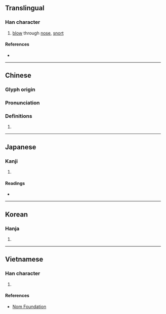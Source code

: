 {{character info/new}}
==Translingual==

===Han character===
{{Han char|rn=76|rad=欠|as=12|sn=16|four=27282|canj=YCNO,YMNO|ids=⿰虚欠}}

# [[blow]] through [[nose]], [[snort]]

====References====
* {{Han ref|kx=0572.110|dkj=16198|dj=0960.110|hdz=32150.010|uh=6B54|ud=27476|bh=E9DF|bd=59871}}

----

==Chinese==
{{zh-forms}}

===Glyph origin===
{{Han etym}}

===Pronunciation===
{{zh-pron
|m=xū
|c=heoi1
|mc=y
|oc=y
|ma=
|cat=v
}}

===Definitions===
{{zh-hanzi}}

# {{rfdef|lang=zh}}

----

==Japanese==

===Kanji===
{{ja-kanji|grade=|rs=欠12}}

# {{defn|lang=ja|sort=欠12}}

====Readings====
* {{ja-readings|on=[[きょ]] (kyo)|kun=[[すすりなく]] (susurinaku)}}

----

==Korean==

===Hanja===
{{ko-hanja|hangeul=허|eumhun=|rv=heo|mr=hŏ|y=he}}

# {{defn|lang=ko|sort=欠12}}

----

==Vietnamese==

===Han character===
{{vi-readings|rs=欠12|hanviet=hư}}

# {{defn|lang=vi|sort=欠12}}

====References====
* [http://nomfoundation.org/common/nom_details.php?codepoint=6b54 Nom Foundation]